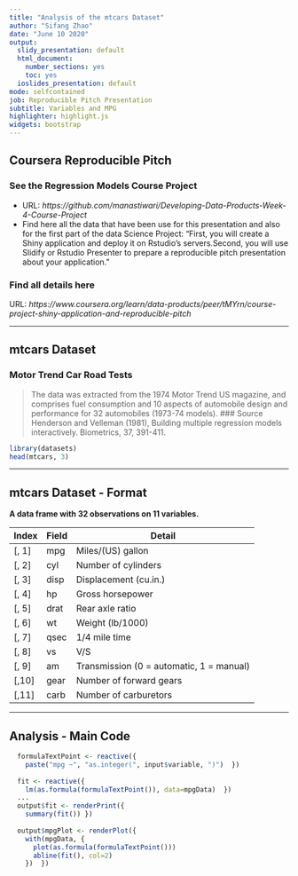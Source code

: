 ```yaml
---
title: "Analysis of the mtcars Dataset"
author: "Sifang Zhao"
date: "June 10 2020"
output:
  slidy_presentation: default
  html_document:
    number_sections: yes
    toc: yes
  ioslides_presentation: default
mode: selfcontained
job: Reproducible Pitch Presentation
subtitle: Variables and MPG
highlighter: highlight.js
widgets: bootstrap
---
```


## Coursera Reproducible Pitch

### See the Regression Models Course Project  

- URL: *https://github.com/manastiwari/Developing-Data-Products-Week-4-Course-Project*
- Find here all the data that have been use for this presentation and also for the first part of the data Science Project: "First, you will create a Shiny application and deploy it on Rstudio's servers.Second, you will use Slidify or Rstudio Presenter to prepare a reproducible pitch presentation about your application."

### Find all details here
URL: *https://www.coursera.org/learn/data-products/peer/tMYrn/course-project-shiny-application-and-reproducible-pitch*

---

## mtcars Dataset

### Motor Trend Car Road Tests

> The data was extracted from the 1974 Motor Trend US magazine, and comprises fuel consumption and 10 aspects of automobile design and performance for 32 automobiles (1973-74 models).
### Source
> Henderson and Velleman (1981), Building multiple regression models interactively. Biometrics, 37, 391-411.
```r
library(datasets)
head(mtcars, 3)
```

---

## mtcars Dataset - Format

**A data frame with 32 observations on 11 variables.**

| Index | Field | Detail |
------- | ----- | ------ |
| [, 1] | mpg | Miles/(US) gallon |
| [, 2]  | cyl | Number of cylinders |
| [, 3]	| disp | Displacement (cu.in.) |
| [, 4]	| hp | Gross horsepower |
| [, 5]	| drat | Rear axle ratio |
| [, 6]	| wt | Weight (lb/1000) |
| [, 7]	| qsec | 1/4 mile time |
| [, 8]	| vs | V/S |
| [, 9]	| am | Transmission (0 = automatic, 1 = manual) |
| [,10]	| gear | Number of forward gears |
| [,11]	| carb | Number of carburetors |

---

## Analysis - Main Code

```r
  formulaTextPoint <- reactive({
    paste("mpg ~", "as.integer(", input$variable, ")")  })
  
  fit <- reactive({
    lm(as.formula(formulaTextPoint()), data=mpgData)  })
  ...
  output$fit <- renderPrint({
    summary(fit()) })
  
  output$mpgPlot <- renderPlot({
    with(mpgData, {
      plot(as.formula(formulaTextPoint()))
      abline(fit(), col=2)
    })  })
```